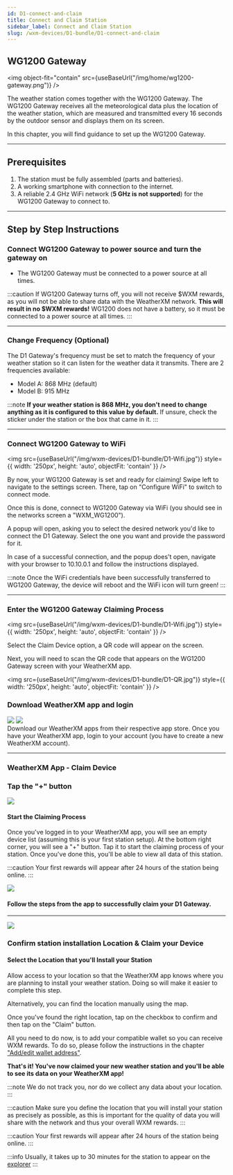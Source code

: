 ```yaml
---
id: D1-connect-and-claim
title: Connect and Claim Station
sidebar_label: Connect and Claim Station
slug: /wxm-devices/D1-bundle/D1-connect-and-claim
---
```



## WG1200 Gateway

<img object-fit="contain" src={useBaseUrl("/img/home/wg1200-gateway.png")} />

The weather station comes together with the WG1200 Gateway.
The WG1200 Gateway receives all the meteorological data plus the location of the weather station, which are measured and transmitted every 16 seconds by the outdoor sensor
and displays them on its screen.


In this chapter, you will find guidance to set up the WG1200 Gateway.
<hr/>

## Prerequisites

1. The station must be fully assembled (parts and batteries).
1. A working smartphone with connection to the internet.
3. A reliable 2.4 GHz WiFi network (**5 GHz is not supported**) for the WG1200 Gateway to connect to.

<hr/>



## Step by Step Instructions



### Connect WG1200 Gateway to power source and turn the gateway on


  
- The WG1200 Gateway must be connected to a power source at all times.


:::caution
If WG1200 Gateway turns off, you will not receive $WXM rewards, as you will not be able to share data with the WeatherXM network. **This will result in no $WXM rewards!**
WG1200 does not have a battery, so it must be connected to a power source at all times.
:::


<hr/>




### Change Frequency (Optional)


The D1 Gateway's frequency must be set to match the frequency of your weather station so it can listen for the weather data it transmits. There are 2 frequencies available:
- Model A: 868 MHz (default)
- Model B: 915 MHz

:::note
**If your weather station is 868 MHz, you don't need to change anything as it is configured to this value by default.**
If unsure, check the sticker under the station or the box that came in it.
:::


<hr/>

### Connect WG1200 Gateway to WiFi

<img 
  src={useBaseUrl("/img/wxm-devices/D1-bundle/D1-Wifi.jpg")} 
  style={{ width: '250px', height: 'auto', objectFit: 'contain' }} 
/>


By now, your WG1200 Gateway is set and ready for claiming!
Swipe left to navigate to the settings screen. There, tap on "Configure WiFi" to switch to connect mode.

Once this is done, connect to WG1200 Gateway via WiFi (you should see in the networks screen a "WXM_WG1200").

A popup will open, asking you to select the desired network you'd like to connect the D1 Gateway. Select the one you want and provide the password for it.

In case of a successful connection, and the popup does't open, navigate with your browser to 10.10.0.1 and follow the instructions displayed. 

:::note
Once the WiFi credentials have been successfully transferred to WG1200 Gateway, the device will reboot and the WiFi icon will turn green!
:::

<hr/>

### Enter the WG1200 Gateway Claiming Process
<img 
  src={useBaseUrl("/img/wxm-devices/D1-bundle/D1-Wifi.jpg")} 
  style={{ width: '250px', height: 'auto', objectFit: 'contain' }} 
/>

Select the Claim Device option, a QR code will appear on the screen.

Next, you will need to scan the QR code that appears on the WG1200 Gateway screen with your WeatherXM app.

<img 
  src={useBaseUrl("/img/wxm-devices/D1-bundle/D1-QR.jpg")} 
  style={{ width: '250px', height: 'auto', objectFit: 'contain' }} 
/>

### Download WeatherXM app and login


<div class="explanation">
  <div class="app-store">
   <a href="https://play.google.com/store/apps/details?id=com.weatherxm.app&hl=en&gl=US" target="blank"><img src={useBaseUrl("img/wxm-devices/wifi-m5-bundle/google-play-badge.svg")}/></a>
   <a href="https://apps.apple.com/ie/app/weatherxm/id1629841929" target="blank"><img src={useBaseUrl("img/wxm-devices/wifi-m5-bundle/App_Store_Badge.svg")}/></a>

  </div>
  <span>Download our WeatherXM apps from their respective app store. Once you have your WeatherXM app, login to your account (you have to create a new WeatherXM account).</span>
</div>

<hr/>

### WeatherXM App - Claim Device
### Tap the "+" button

<div class="explanation">
  <img src={useBaseUrl("img/wxm-devices/wifi-m5-bundle/pus-button.svg")} />
  <div>
    <h4>Start the Claiming Process</h4>
    <p>
      Once you've logged in to your WeatherXM app, you will see an empty device list (assuming this is your first station setup). At the bottom right corner, you will see a "+" button. Tap it to start the claiming process of your station. Once you've done this, you'll be able to view all data of this station.
    </p>
  </div>
</div>

:::caution
Your first rewards will appear after 24 hours of the station being online.
:::  

<div class="explanation">
        <img style={{width:"calc(100%*1/3 - 10px)"}} src={useBaseUrl("/img/wxm-devices/D1-bundle/select-your-station.png")} />
  <div style={{width:"calc(100%*2/3 - 10px)"}} >


#### Follow the steps from the app to successfully claim your D1 Gateway.




  </div>
</div>

<hr/>


<div style={{ display: 'flex', alignItems: 'center' }}>
  <img 
    src={useBaseUrl("/img/wxm-devices/D1-bundle/D1-Location.png")} 
    style={{ width: '250px', height: 'auto', objectFit: 'contain', marginRight: '20px' }} 
  />
  <div>
    <h3>Confirm station installation Location & Claim your Device</h3>
    <h4>Select the Location that you'll Install your Station</h4>
    <p>Allow access to your location so that the WeatherXM app knows where you are planning to install your weather station. Doing so will make it easier to complete this step.</p>
    <p>Alternatively, you can find the location manually using the map.</p>
    <p>Once you've found the right location, tap on the checkbox to confirm and then tap on the "Claim" button.</p>
    <p>All you need to do now, is to add your compatible wallet so you can receive WXM rewards. To do so, please follow the instructions in the chapter <a href="/wallet/add-edit-wallet-address#how-to-create-wallet-on-metamask">"Add/edit wallet address"</a>.</p>
  </div>
</div>

   
   
**That's it! You've now claimed your new weather station and you'll be able to see its data on your WeatherXM app!**


:::note
We do not track you, nor do we collect any data about your location.
:::

:::caution
Make sure you define the location that you will install your station as precisely as possible, as this is important for the quality of data you will share with the network and thus your overall WXM rewards.
:::

:::caution
Your first rewards will appear after 24 hours of the station being online.
:::  



:::info 
Usually, it takes up to 30 minutes for the station to appear on the [explorer](https://explorer.weatherxm.com/stats)
:::




